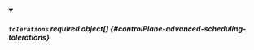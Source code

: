 


<details className="config-field" data-expandable="true" open>
<summary>

##### `tolerations` <span className="config-field-required" data-required="false">required</span> <span className="config-field-type">object[]</span> <span className="config-field-default"></span> <span className="config-field-enum"></span> {#controlPlane-advanced-scheduling-tolerations}



</summary>

<PartialTolerationsreference />


</details>
